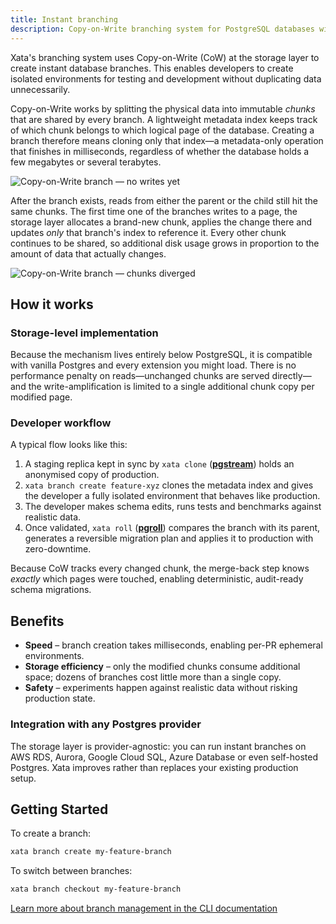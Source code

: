 ```yaml
---
title: Instant branching
description: Copy-on-Write branching system for PostgreSQL databases with instant branch creation and efficient storage
---
```


Xata's branching system uses Copy-on-Write (CoW) at the storage layer to create instant database branches. This enables developers to create isolated environments for testing and development without duplicating data unnecessarily.

Copy-on-Write works by splitting the physical data into immutable *chunks* that are shared by every branch. A lightweight metadata index keeps track of which chunk belongs to which logical page of the database. Creating a branch therefore means cloning only that index—a metadata-only operation that finishes in milliseconds, regardless of whether the database holds a few megabytes or several terabytes.

![Copy-on-Write branch — no writes yet](/assets/images/copy-on-write-diagram-1.png)

After the branch exists, reads from either the parent or the child still hit the same chunks. The first time one of the branches writes to a page, the storage layer allocates a brand-new chunk, applies the change there and updates *only* that branch's index to reference it. Every other chunk continues to be shared, so additional disk usage grows in proportion to the amount of data that actually changes.

![Copy-on-Write branch — chunks diverged](/assets/images/copy-on-write-branching-2.png)

## How it works

### Storage-level implementation

Because the mechanism lives entirely below PostgreSQL, it is compatible with vanilla Postgres and every extension you might load. There is no performance penalty on reads—unchanged chunks are served directly—and the write-amplification is limited to a single additional chunk copy per modified page.

### Developer workflow

A typical flow looks like this:

1. A staging replica kept in sync by `xata clone` ([**pgstream**](https://github.com/xataio/pgstream)) holds an anonymised copy of production.
2. `xata branch create feature-xyz` clones the metadata index and gives the developer a fully isolated environment that behaves like production.
3. The developer makes schema edits, runs tests and benchmarks against realistic data.
4. Once validated, `xata roll` ([**pgroll**](https://github.com/xataio/pgroll)) compares the branch with its parent, generates a reversible migration plan and applies it to production with zero-downtime.

Because CoW tracks every changed chunk, the merge-back step knows *exactly* which pages were touched, enabling deterministic, audit-ready schema migrations.

## Benefits

* **Speed** – branch creation takes milliseconds, enabling per-PR ephemeral environments.
* **Storage efficiency** – only the modified chunks consume additional space; dozens of branches cost little more than a single copy.
* **Safety** – experiments happen against realistic data without risking production state.

### Integration with any Postgres provider

The storage layer is provider-agnostic: you can run instant branches on AWS RDS, Aurora, Google Cloud SQL, Azure Database or even self-hosted Postgres. Xata improves rather than replaces your existing production setup.

## Getting Started

To create a branch:

```bash
xata branch create my-feature-branch
```

To switch between branches:

```bash
xata branch checkout my-feature-branch
```

[Learn more about branch management in the CLI documentation](/cli/branch) 
